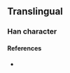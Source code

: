 {{character info}}
==Translingual==

===Han character===
{{Han char|rn=18|rad=刀|as=12|sn=14|four=|canj=TYLN|ids=⿰菲刂}}

====References====
* {{Han ref|kx=0144.261|dkj=|dj=|hdz=|uh=3508|ud=13576|bh=|bd=}}